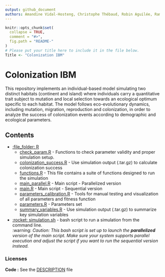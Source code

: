 ```yaml
---
output: github_document
authors: Amandine Vidal-Hosteng, Christophe Thébaud, Robin Aguilée, Rampal Etienne
---
```


<!-- README.md is generated from README.Rmd. Please edit that file -->

```r
knitr::opts_chunk$set(
  collapse = TRUE,
  comment = "#>",
  fig.path = "README-"
)
# Please put your title here to include it in the file below.
Title <- "Colonization IBM"
```

# Colonization IBM

This repository implements an individual-based model simulating two distinct habitats (continent and island) where individuals carry a quantitative trait subject to mutation and local selection towards an ecological optimum specific to each habitat. The model follows eco-evolutionary dynamics, including mutation, migration, reproduction and colonization, in order to analyze the success of colonization events according to demographic and ecological parameters.

## Contents

  - [:file_folder: R](R)
    - [check_param.R]() - Functions to check parameter validity and proper simulation setup.
    - [colonization_success.R]() - Use simulation output (.tar.gz) to calculate colonization success
    - [functions.R]() - This file contains a suite of functions designed to run the simulation
    - [main_parallel.R]() - Main script - Parallelized version
    - [main.R]() - Main script - Sequential version
    - [parameters_calibration.R]() - Tools for manual testing and visualization of all parameters and fitness function
    - [parameters.R]() - Parameters set
    - [summary_variables.R]() - Use simulation output (.tar.gz) to summarize key simulation variables

  - [:rocket: simulation.sh]() - bash script to run a simulation from the command line.  
  :warning: _Caution: This bash script is set up to launch the **parallelized** version of the main script. Make sure your system supports parallel execution and adjust the script if you want to run the sequential version instead._ 

### Licenses

**Code :** See the [DESCRIPTION](DESCRIPTION) file

